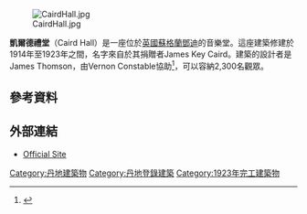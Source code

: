 [[File:CairdHall.jpg|thumb]]

'''凱爾德禮堂'''（Caird Hall）是一座位於[[英國|英國]][[蘇格蘭|蘇格蘭]][[鄧迪|鄧迪]]的音樂堂。這座建築修建於1914年至1923年之間，名字來自於其捐贈者James Key Caird。建築的設計者是James Thomson，由Vernon Constable協助<ref>{{cite web |author=David Goold |url=http://www.scottisharchitects.org.uk/architect_full.php?id=100316 |title=Dictionary of Scottish Architects - DSA Architect Biography Report (April 16, 2020, 5:45 pm) |publisher=Scottisharchitects.org.uk |date= |accessdate=2020-04-16 |archive-date=2020-07-29 |archive-url=https://web.archive.org/web/20200729042521/http://www.scottisharchitects.org.uk/architect_full.php?id=100316 |dead-url=no }}</ref>，可以容納2,300名觀眾。

==參考資料==
{{reflist}}

== 外部連結 ==
* [http://www.cairdhall.co.uk Official Site]{{Wayback|url=http://www.cairdhall.co.uk/ |date=20120119204526 }}
{{coord|56.4599|-2.9687|type:landmark_region:GB|display=title}}

[[Category:丹地建築物|Category:丹地建築物]]
[[Category:丹地登錄建築|Category:丹地登錄建築]]
[[Category:1923年完工建築物|Category:1923年完工建築物]]